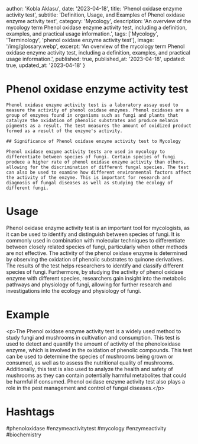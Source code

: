 
  author: 'Kobla Aklasu',
  date: '2023-04-18',
  title: 'Phenol oxidase enzyme activity test',
  subtitle: 'Definition, Usage, and Examples of Phenol oxidase enzyme activity test',
  category: 'Mycology',
  description: 'An overview of the mycology term Phenol oxidase enzyme activity test, including a definition, examples, and practical usage information.',
  tags: ['Mycology', 'Terminology', 'phenol oxidase enzyme activity test'],
  image: '/img/glossary.webp',
  excerpt: 'An overview of the mycology term Phenol oxidase enzyme activity test, including a definition, examples, and practical usage information.',
  published: true,
  published_at: '2023-04-18',
  updated: true,
  updated_at: '2023-04-18'
}




# Phenol oxidase enzyme activity test
    
    Phenol oxidase enzyme activity test is a laboratory assay used to measure the activity of phenol oxidase enzymes. Phenol oxidases are a group of enzymes found in organisms such as fungi and plants that catalyze the oxidation of phenolic substrates and produce melanin pigments as a result. The test measures the amount of oxidized product formed as a result of the enzyme's activity.
    
    ## Significance of Phenol oxidase enzyme activity test to Mycology
    
    Phenol oxidase enzyme activity tests are used in mycology to differentiate between species of fungi. Certain species of fungi produce a higher rate of phenol oxidase enzyme activity than others, allowing for the discrimination of different fungal species. The test can also be used to examine how different environmental factors affect the activity of the enzyme. This is important for research and diagnosis of fungal diseases as well as studying the ecology of different fungi.

# Usage

Phenol oxidase enzyme activity test is an important tool for mycologists, as it can be used to identify and distinguish between species of fungi. It is commonly used in combination with molecular techniques to differentiate between closely related species of fungi, particularly when other methods are not effective. The activity of the phenol oxidase enzyme is determined by observing the oxidation of phenolic substrates to quinone derivatives. The results of the test helps researchers to identify and classify different species of fungi. Furthermore, by studying the activity of phenol oxidase enzyme with different species, researchers gain insight into the metabolic pathways and physiology of fungi, allowing for further research and investigations into the ecology and physiology of fungi.

# Example

&lt;p&gt;The Phenol oxidase enzyme activity test is a widely used method to study fungi and mushrooms in cultivation and consumption. This test is used to detect and quantify the amount of activity of the phenoloxidase enzyme, which is involved in the oxidation of phenolic compounds. This test can be used to determine the species of mushrooms being grown or consumed, as well as to assess the nutritional quality of mushrooms. Additionally, this test is also used to analyze the health and safety of mushrooms as they can contain potentially harmful metabolites that could be harmful if consumed. Phenol oxidase enzyme activity test also plays a role in the pest management and control of fungal diseases.&lt;/p&gt;

# Hashtags

#phenoloxidase #enzymeactivitytest #mycology #enzymeactivity #biochemistry

